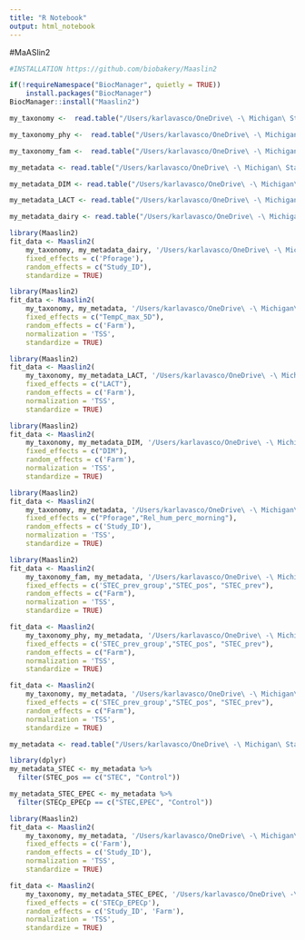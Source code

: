 ```yaml
---
title: "R Notebook"
output: html_notebook
---
```


#MaASlin2
```r
#INSTALLATION https://github.com/biobakery/Maaslin2

if(!requireNamespace("BiocManager", quietly = TRUE))
    install.packages("BiocManager")
BiocManager::install("Maaslin2")
```


```r
my_taxonomy <-  read.table("/Users/karlavasco/OneDrive\ -\ Michigan\ State\ University/Manning_lab/Microbiome_cattle/data/Microbiome_2019/97_table_data/MasAsLin2_files/Genus_cattle.txt", sep = "\t", header = TRUE, row.names=1, na.strings = "")

my_taxonomy_phy <-  read.table("/Users/karlavasco/OneDrive\ -\ Michigan\ State\ University/Manning_lab/Microbiome_cattle/data/Microbiome_2019/97_table_data/MasAsLin2_files/Phylum_abundance.txt", sep = "\t", header = TRUE, row.names=1, na.strings = "")

my_taxonomy_fam <-  read.table("/Users/karlavasco/OneDrive\ -\ Michigan\ State\ University/Manning_lab/Microbiome_cattle/data/Microbiome_2019/97_table_data/MasAsLin2_files/Family_cattle.txt", sep = "\t", header = TRUE, row.names=1, na.strings = "")

my_metadata <- read.table("/Users/karlavasco/OneDrive\ -\ Michigan\ State\ University/Manning_lab/Microbiome_cattle/data/Microbiome_2019/97_table_data/MasAsLin2_files/metadata_up.csv", sep = ",", header = TRUE, row.names=1, na.strings = "")

my_metadata_DIM <- read.table("/Users/karlavasco/OneDrive\ -\ Michigan\ State\ University/Manning_lab/Microbiome_cattle/data/Microbiome_2019/97_table_data/MasAsLin2_files/metadata_DIM.csv", sep = ",", header = TRUE, row.names=1, na.strings = "")

my_metadata_LACT <- read.table("/Users/karlavasco/OneDrive\ -\ Michigan\ State\ University/Manning_lab/Microbiome_cattle/data/Microbiome_2019/97_table_data/MasAsLin2_files/metadata_LACT.csv", sep = ",", header = TRUE, row.names=1, na.strings = "")

my_metadata_dairy <- read.table("/Users/karlavasco/OneDrive\ -\ Michigan\ State\ University/Manning_lab/Microbiome_cattle/data/Microbiome_2019/97_table_data/MasAsLin2_files/metadata_STEC_dairy.csv", sep = ",", header = TRUE, row.names=1, na.strings = "")

```

```r
library(Maaslin2)
fit_data <- Maaslin2(
    my_taxonomy, my_metadata_dairy, '/Users/karlavasco/OneDrive\ -\ Michigan\ State\ University/Manning_lab/Microbiome_cattle/data/Microbiome_2019/97_table_data/MasAsLin2_files/Pforage_genus', transform = "LOG",
    fixed_effects = c('Pforage'),
    random_effects = c("Study_ID"),
    standardize = TRUE)
```

```r
library(Maaslin2)
fit_data <- Maaslin2(
    my_taxonomy, my_metadata, '/Users/karlavasco/OneDrive\ -\ Michigan\ State\ University/Manning_lab/Microbiome_cattle/data/Microbiome_2019/97_table_data/MasAsLin2_files/Temperature_phylum', transform = "LOG",
    fixed_effects = c("TempC_max_5D"),
    random_effects = c('Farm'),
    normalization = 'TSS',
    standardize = TRUE)
```

```r
library(Maaslin2)
fit_data <- Maaslin2(
    my_taxonomy, my_metadata_LACT, '/Users/karlavasco/OneDrive\ -\ Michigan\ State\ University/Manning_lab/Microbiome_cattle/data/Microbiome_2019/97_table_data/MasAsLin2_files/LACT_number_phylum', transform = "LOG",
    fixed_effects = c("LACT"),
    random_effects = c('Farm'),
    normalization = 'TSS',
    standardize = TRUE)
```

```r
library(Maaslin2)
fit_data <- Maaslin2(
    my_taxonomy, my_metadata_DIM, '/Users/karlavasco/OneDrive\ -\ Michigan\ State\ University/Manning_lab/Microbiome_cattle/data/Microbiome_2019/97_table_data/MasAsLin2_files/DIM_genus', transform = "LOG",
    fixed_effects = c("DIM"),
    random_effects = c('Farm'),
    normalization = 'TSS',
    standardize = TRUE)
```


```r
library(Maaslin2)
fit_data <- Maaslin2(
    my_taxonomy, my_metadata, '/Users/karlavasco/OneDrive\ -\ Michigan\ State\ University/Manning_lab/Microbiome_cattle/data/Microbiome_2019/97_table_data/MasAsLin2_files/Forage_Hum_phy', transform = "LOG",
    fixed_effects = c("Pforage","Rel_hum_perc_morning"),
    random_effects = c('Study_ID'),
    normalization = 'TSS',
    standardize = TRUE)
```



```r
library(Maaslin2)
fit_data <- Maaslin2(
    my_taxonomy_fam, my_metadata, '/Users/karlavasco/OneDrive\ -\ Michigan\ State\ University/Manning_lab/Microbiome_cattle/data/Microbiome_2019/97_table_data/MasAsLin2_files/STEC_family', transform = "LOG",
    fixed_effects = c('STEC_prev_group',"STEC_pos", "STEC_prev"),
    random_effects = c("Farm"),
    normalization = 'TSS',
    standardize = TRUE)

fit_data <- Maaslin2(
    my_taxonomy_phy, my_metadata, '/Users/karlavasco/OneDrive\ -\ Michigan\ State\ University/Manning_lab/Microbiome_cattle/data/Microbiome_2019/97_table_data/MasAsLin2_files/STEC_phylum', transform = "LOG",
    fixed_effects = c('STEC_prev_group',"STEC_pos", "STEC_prev"),
    random_effects = c("Farm"),
    normalization = 'TSS',
    standardize = TRUE)

fit_data <- Maaslin2(
    my_taxonomy, my_metadata, '/Users/karlavasco/OneDrive\ -\ Michigan\ State\ University/Manning_lab/Microbiome_cattle/data/Microbiome_2019/97_table_data/MasAsLin2_files/STEC_genus', transform = "LOG",
    fixed_effects = c('STEC_prev_group',"STEC_pos", "STEC_prev"),
    random_effects = c("Farm"),
    normalization = 'TSS',
    standardize = TRUE)
```


```r
my_metadata <- read.table("/Users/karlavasco/OneDrive\ -\ Michigan\ State\ University/Manning_lab/Microbiome_cattle/data/Microbiome_2019/97_table_data/phyloseq_objects/metadata_up.csv", sep = ",", header = TRUE, row.names=1, na.strings = "")

library(dplyr)
my_metadata_STEC <- my_metadata %>%
  filter(STEC_pos == c("STEC", "Control"))

my_metadata_STEC_EPEC <- my_metadata %>%
  filter(STECp_EPECp == c("STEC,EPEC", "Control"))
```

```r
library(Maaslin2)
fit_data <- Maaslin2(
    my_taxonomy, my_metadata, '/Users/karlavasco/OneDrive\ -\ Michigan\ State\ University/Manning_lab/Microbiome_cattle/data/Microbiome_2019/97_table_data/MasAsLin2_files/Farm_phylum', transform = "LOG",
    fixed_effects = c('Farm'),
    random_effects = c('Study_ID'),
    normalization = 'TSS',
    standardize = TRUE)
```


```r
fit_data <- Maaslin2(
    my_taxonomy, my_metadata_STEC_EPEC, '/Users/karlavasco/OneDrive\ -\ Michigan\ State\ University/Manning_lab/Microbiome_cattle/data/Microbiome_2019/97_table_data/MasAsLin2_files/STEC_EPEC', transform = "LOG",
    fixed_effects = c('STECp_EPECp'),
    random_effects = c('Study_ID', 'Farm'),
    normalization = 'TSS',
    standardize = TRUE)
```

